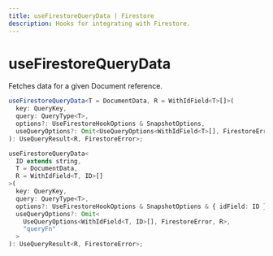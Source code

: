 ```yaml
---
title: useFirestoreQueryData | Firestore
description: Hooks for integrating with Firestore.
---
```


# useFirestoreQueryData

Fetches data for a given Document reference.

```ts
useFirestoreQueryData<T = DocumentData, R = WithIdField<T>[]>(
  key: QueryKey,
  query: QueryType<T>,
  options?: UseFirestoreHookOptions & SnapshotOptions,
  useQueryOptions?: Omit<UseQueryOptions<WithIdField<T>[], FirestoreError, R>, "queryFn">
): UseQueryResult<R, FirestoreError>;
```

```ts
useFirestoreQueryData<
  ID extends string,
  T = DocumentData,
  R = WithIdField<T, ID>[]
>(
  key: QueryKey,
  query: QueryType<T>,
  options?: UseFirestoreHookOptions & SnapshotOptions & { idField: ID },
  useQueryOptions?: Omit<
    UseQueryOptions<WithIdField<T, ID>[], FirestoreError, R>,
    "queryFn"
  >
): UseQueryResult<R, FirestoreError>;
```
